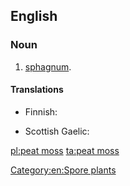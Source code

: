 {{also|peat-moss}}
==English==

===Noun===
{{en-noun|~|es}}

# [[sphagnum]].

====Translations====
{{trans-top|sphagnum}}
* Finnish: {{t+|fi|rahkasammal}}
{{trans-mid}}
* Scottish Gaelic: {{t|gd|mòinteach|f}}
{{trans-bottom}}

[[Category:en:Spore plants]]

[[pl:peat moss]]
[[ta:peat moss]]